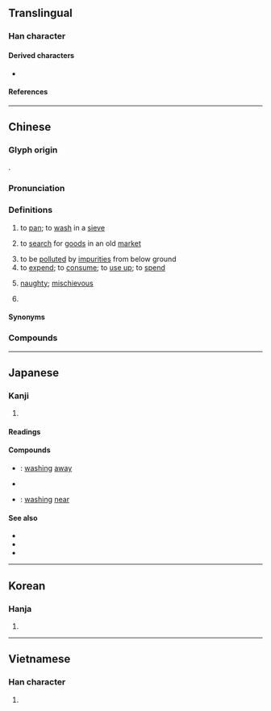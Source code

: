 {{character info}}
==Translingual==

===Han character===
{{Han char|rn=85|rad=水|as=08|sn=11|four=37120|canj=EPOU|ids=⿰氵匋}}

====Derived characters====
* {{l|mul|[[𬞇]]}}

====References====
{{Han ref|kx=0629.300|dkj=17642|dj=1032.030|hdz=31656.060|uh=6DD8}}

----

==Chinese==
{{zh-forms}}

===Glyph origin===
{{Han etym}}
{{Han compound|水|alt1=氵|匋|c1=s|t2=water|c2=p|ls=psc}}.

===Pronunciation===
{{zh-pron
|m=táo
|m-s=
|c=tou4
|c-t=
|g=
|h=pfs=thò
|j=
|mb=
|md=
|mn=tô/qz:tô͘
|mn-t=tao5/do5
|mn-t_note=tao5 - literary; do5 - vernacular 
|w=
|x=
|oc=y
|cat=v,a,pn
}}

===Definitions===
{{zh-hanzi}}

# to [[pan]]; to [[wash]] in a [[sieve]]
#: {{zh-x|淘汰|to eliminate; to weed out}}
# {{lb|zh|dialectal}} to [[search]] for [[goods]] in an old [[market]]
# to be [[polluted]] by [[impurities]] from below ground
# to [[expend]]; to [[consume]]; to [[use up]]; to [[spend]]
# {{lb|zh|dialectal}} [[naughty]]; [[mischievous]]
#: {{zh-x|淘氣|naughty; mischievous}}
#: {{zh-x|這 孩子{zi} 淘 得{de} 很！|This kid is very '''naughty'''!|M-UIB}}
# {{surname|zh}}

====Synonyms====
{{zh-dial|頑皮}}

===Compounds===
{{zh-der|不淘神|冷淘|單淘汰|天然淘汰|扒街淘空|沙裡淘金|活淘氣|浪淘沙|浪淘淘|淘井|淘古井|淘寫|淘換|淘氣|淘氣憨頑|淘氣鬼|淘汰|淘汰賽|淘沙|淘河|淘洗|淘淘|淘淥|淘漉|淘澄|淘澄飛跌|淘瀉|淘真|淘神|淘空|淘籮|淘米|淘虛|淘選作用|淘金|淘金夢|淘金客|淘閒氣|淘鹽|瞎淘淘|自然淘汰|閑淘氣|淘去}}

----

==Japanese==

===Kanji===
{{ja-kanji|grade=|rs=水08}}

# {{rfdef|ja|sort=水08}}

====Readings====
{{ja-readings
|goon=どう
|kanon=とう
|kun=ゆ-る, よな-ぐ, よな-げる
}}

====Compounds====
{{der-top|Compounds}}
* {{ja-r|淘去|とうきょ}}: [[washing]] [[away]]
* {{ja-r|淘汰|とうた}}
* {{ja-r|淘来|とうらい}}: [[washing]] [[near]]
{{der-bottom}}

====See also====
* {{ja-r|淘る|ゆる}}
* {{ja-r|淘ぐ|よなぐ}}
* {{ja-r|淘げる|よなげる}}

----

==Korean==

===Hanja===
{{ko-hanja|hangeul=도|eumhun=|rv=do|mr=to|y=to}}

# {{rfdef|ko|sort=水08}}

----

==Vietnamese==

===Han character===
{{vi-hantu|[[đào]], [[rào]]|rs=水08}}

# {{rfdef|vi|sort=水08}}